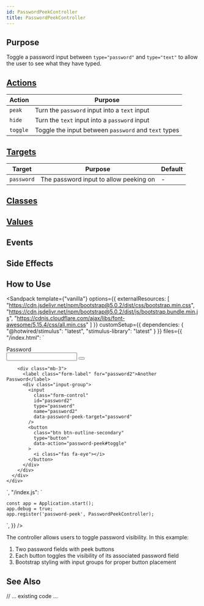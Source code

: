 ```yaml
---
id: PasswordPeekController
title: PasswordPeekController
---
```




## Purpose

Toggle a password input between `type="password"` and `type="text"` to allow the user to see what they have typed.


## [Actions](https://stimulus.hotwire.dev/reference/actions)

| Action   | Purpose                                              |
|----------|------------------------------------------------------|
| `peak`   | Turn the `password` input into a `text` input        |
| `hide`   | Turn the `text` input into a `password` input        |
| `toggle` | Toggle the input between `password` and `text` types |

## [Targets](https://stimulus.hotwire.dev/reference/targets)

| Target     | Purpose                                | Default |
|------------|----------------------------------------|---------|
| `password` | The password input to allow peeking on | -       |


## [Classes](https://stimulus.hotwire.dev/reference/classes)
<NoClasses/>

## [Values](https://stimulus.hotwire.dev/reference/values)
<NoValues/>

## Events
<NoEvents/>

## Side Effects
<NoSideEffects/>



## How to Use

<Sandpack
  template={"vanilla"}
  options={{
    externalResources: [
      "https://cdn.jsdelivr.net/npm/bootstrap@5.0.2/dist/css/bootstrap.min.css",
      "https://cdn.jsdelivr.net/npm/bootstrap@5.0.2/dist/js/bootstrap.bundle.min.js",
      "https://cdnjs.cloudflare.com/ajax/libs/font-awesome/5.15.4/css/all.min.css"
    ]
  }}
  customSetup={{
    dependencies: {
      "@hotwired/stimulus": "latest",
      "stimulus-library": "latest"
    }
  }}
  files={{
    "/index.html": `<div class="container mt-5">
  <div class="row">
    <div class="col-md-6 mx-auto">
      <div data-controller="password-peek">
        <div class="mb-3">
          <label class="form-label" for="password">Password</label>
          <div class="input-group">
            <input
              class="form-control"
              id="password"
              type="password"
              name="password"
              data-password-peek-target="password"
            />
            <button
              class="btn btn-outline-secondary"
              type="button"
              data-action="password-peek#toggle"
            >
              <i class="fas fa-eye"></i>
            </button>
          </div>
        </div>

        <div class="mb-3">
          <label class="form-label" for="password2">Another Password</label>
          <div class="input-group">
            <input
              class="form-control"
              id="password2"
              type="password"
              name="password2"
              data-password-peek-target="password"
            />
            <button
              class="btn btn-outline-secondary"
              type="button"
              data-action="password-peek#toggle"
            >
              <i class="fas fa-eye"></i>
            </button>
          </div>
        </div>
      </div>
    </div>
  </div>
</div>`,
    "/index.js": `
    
    const app = Application.start();
    app.debug = true;
    app.register('password-peek', PasswordPeekController);
`,
  }}
/>

The controller allows users to toggle password visibility. In this example:

1. Two password fields with peek buttons
2. Each button toggles the visibility of its associated password field
3. Bootstrap styling with input groups for proper button placement

## See Also
// ... existing code ...
